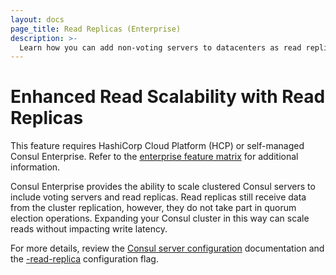```yaml
---
layout: docs
page_title: Read Replicas (Enterprise)
description: >-
  Learn how you can add non-voting servers to datacenters as read replicas to provide enhanced read scalability without impacting write latency.
---
```


# Enhanced Read Scalability with Read Replicas

<EnterpriseAlert>

This feature requires HashiCorp Cloud Platform (HCP) or self-managed Consul Enterprise. Refer to the [enterprise feature matrix](/consul/docs/enterprise#consul-enterprise-feature-availability) for additional information.

</EnterpriseAlert>

Consul Enterprise provides the ability to scale clustered Consul servers to include voting servers and read replicas. Read replicas still receive data from the cluster replication, however, they do not take part in quorum election operations. Expanding your Consul cluster in this way can scale reads without impacting write latency.

For more details, review the [Consul server configuration](/consul/docs/fundamentals/agent) documentation and the [-read-replica](/consul/docsreference-cli/agent#_read_replica) configuration flag.
